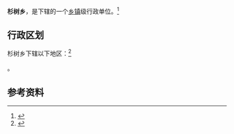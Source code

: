 {{中国乡级行政区|53/06/27/208/000}}

'''杉树乡'''，是{{PRC admin/fullname|53/06/27/208/000|3}}下辖的一个[[乡镇|乡镇]]级行政单位。<ref>{{PRC admin/ref sgc|{{PRC admin/parent|53/06/27/208/000}}}}</ref>

== 行政区划 ==

杉树乡下辖以下地区：<ref>{{PRC admin/ref sgc|53/06/27/208/000}}</ref>

{{PRC admin/children|53/06/27/208/000}}。

== 参考资料 ==

{{reflist}}

{{行政区划小作品}}
{{PRC admin/navcat|53/06/27/208/000}}